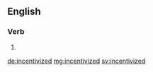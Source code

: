 ==English==

===Verb===
{{head|en}}

# {{en-past of|incentivize}}

[[de:incentivized]]
[[mg:incentivized]]
[[sv:incentivized]]